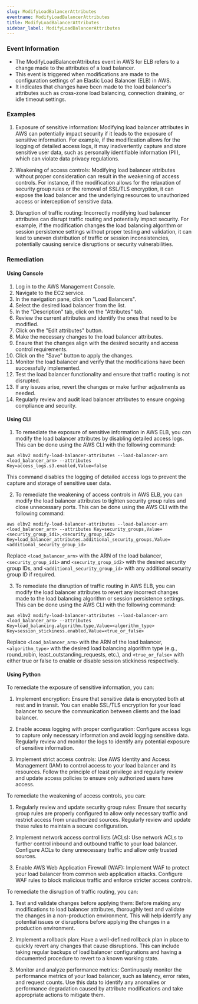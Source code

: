```yaml
--- 
slug: ModifyLoadBalancerAttributes
eventname: ModifyLoadBalancerAttributes
title: ModifyLoadBalancerAttributes
sidebar_label: ModifyLoadBalancerAttributes
---
```

                       
### Event Information

- The ModifyLoadBalancerAttributes event in AWS for ELB refers to a change made to the attributes of a load balancer.
- This event is triggered when modifications are made to the configuration settings of an Elastic Load Balancer (ELB) in AWS.
- It indicates that changes have been made to the load balancer's attributes such as cross-zone load balancing, connection draining, or idle timeout settings.


### Examples

1. Exposure of sensitive information: Modifying load balancer attributes in AWS can potentially impact security if it leads to the exposure of sensitive information. For example, if the modification allows for the logging of detailed access logs, it may inadvertently capture and store sensitive user data, such as personally identifiable information (PII), which can violate data privacy regulations.

2. Weakening of access controls: Modifying load balancer attributes without proper consideration can result in the weakening of access controls. For instance, if the modification allows for the relaxation of security group rules or the removal of SSL/TLS encryption, it can expose the load balancer and the underlying resources to unauthorized access or interception of sensitive data.

3. Disruption of traffic routing: Incorrectly modifying load balancer attributes can disrupt traffic routing and potentially impact security. For example, if the modification changes the load balancing algorithm or session persistence settings without proper testing and validation, it can lead to uneven distribution of traffic or session inconsistencies, potentially causing service disruptions or security vulnerabilities.

### Remediation

#### Using Console

1. Log in to the AWS Management Console.
2. Navigate to the EC2 service.
3. In the navigation pane, click on "Load Balancers".
4. Select the desired load balancer from the list.
5. In the "Description" tab, click on the "Attributes" tab.
6. Review the current attributes and identify the ones that need to be modified.
7. Click on the "Edit attributes" button.
8. Make the necessary changes to the load balancer attributes.
9. Ensure that the changes align with the desired security and access control requirements.
10. Click on the "Save" button to apply the changes.
11. Monitor the load balancer and verify that the modifications have been successfully implemented.
12. Test the load balancer functionality and ensure that traffic routing is not disrupted.
13. If any issues arise, revert the changes or make further adjustments as needed.
14. Regularly review and audit load balancer attributes to ensure ongoing compliance and security.

#### Using CLI

1. To remediate the exposure of sensitive information in AWS ELB, you can modify the load balancer attributes by disabling detailed access logs. This can be done using the AWS CLI with the following command:

```
aws elbv2 modify-load-balancer-attributes --load-balancer-arn <load_balancer_arn> --attributes Key=access_logs.s3.enabled,Value=false
```

This command disables the logging of detailed access logs to prevent the capture and storage of sensitive user data.

2. To remediate the weakening of access controls in AWS ELB, you can modify the load balancer attributes to tighten security group rules and close unnecessary ports. This can be done using the AWS CLI with the following command:

```
aws elbv2 modify-load-balancer-attributes --load-balancer-arn <load_balancer_arn> --attributes Key=security_groups,Value=<security_group_id1>,<security_group_id2> Key=load_balancer_attributes.additional_security_groups,Value=<additional_security_group_id>
```

Replace `<load_balancer_arn>` with the ARN of the load balancer, `<security_group_id1>` and `<security_group_id2>` with the desired security group IDs, and `<additional_security_group_id>` with any additional security group ID if required.

3. To remediate the disruption of traffic routing in AWS ELB, you can modify the load balancer attributes to revert any incorrect changes made to the load balancing algorithm or session persistence settings. This can be done using the AWS CLI with the following command:

```
aws elbv2 modify-load-balancer-attributes --load-balancer-arn <load_balancer_arn> --attributes Key=load_balancing.algorithm.type,Value=<algorithm_type> Key=session_stickiness.enabled,Value=<true_or_false>
```

Replace `<load_balancer_arn>` with the ARN of the load balancer, `<algorithm_type>` with the desired load balancing algorithm type (e.g., round_robin, least_outstanding_requests, etc.), and `<true_or_false>` with either true or false to enable or disable session stickiness respectively.

#### Using Python

To remediate the exposure of sensitive information, you can:

1. Implement encryption: Ensure that sensitive data is encrypted both at rest and in transit. You can enable SSL/TLS encryption for your load balancer to secure the communication between clients and the load balancer.

2. Enable access logging with proper configuration: Configure access logs to capture only necessary information and avoid logging sensitive data. Regularly review and monitor the logs to identify any potential exposure of sensitive information.

3. Implement strict access controls: Use AWS Identity and Access Management (IAM) to control access to your load balancer and its resources. Follow the principle of least privilege and regularly review and update access policies to ensure only authorized users have access.

To remediate the weakening of access controls, you can:

1. Regularly review and update security group rules: Ensure that security group rules are properly configured to allow only necessary traffic and restrict access from unauthorized sources. Regularly review and update these rules to maintain a secure configuration.

2. Implement network access control lists (ACLs): Use network ACLs to further control inbound and outbound traffic to your load balancer. Configure ACLs to deny unnecessary traffic and allow only trusted sources.

3. Enable AWS Web Application Firewall (WAF): Implement WAF to protect your load balancer from common web application attacks. Configure WAF rules to block malicious traffic and enforce stricter access controls.

To remediate the disruption of traffic routing, you can:

1. Test and validate changes before applying them: Before making any modifications to load balancer attributes, thoroughly test and validate the changes in a non-production environment. This will help identify any potential issues or disruptions before applying the changes in a production environment.

2. Implement a rollback plan: Have a well-defined rollback plan in place to quickly revert any changes that cause disruptions. This can include taking regular backups of load balancer configurations and having a documented procedure to revert to a known working state.

3. Monitor and analyze performance metrics: Continuously monitor the performance metrics of your load balancer, such as latency, error rates, and request counts. Use this data to identify any anomalies or performance degradation caused by attribute modifications and take appropriate actions to mitigate them.


 